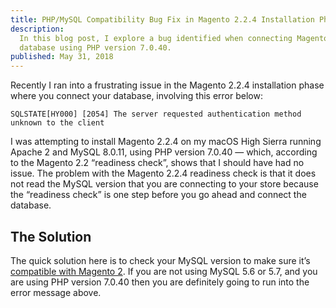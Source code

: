 ```yaml
---
title: PHP/MySQL Compatibility Bug Fix in Magento 2.2.4 Installation Phase
description:
  In this blog post, I explore a bug identified when connecting Magento 2.2.4 to a MySQL 8.0.11
  database using PHP version 7.0.40.
published: May 31, 2018
---
```


Recently I ran into a frustrating issue in the Magento 2.2.4 installation phase where you connect
your database, involving this error below:

```shell
SQLSTATE[HY000] [2054] The server requested authentication method unknown to the client
```

I was attempting to install Magento 2.2.4 on my macOS High Sierra running Apache 2 and MySQL 8.0.11,
using PHP version 7.0.40 — which, according to the Magento 2.2 “readiness check”, shows that I
should have had no issue. The problem with the Magento 2.2.4 readiness check is that it does not
read the MySQL version that you are connecting to your store because the “readiness check” is one
step before you go ahead and connect the database.

## The Solution

The quick solution here is to check your MySQL version to make sure it’s
[compatible with Magento 2](https://devdocs.magento.com/guides/v2.2/install-gde/system-requirements-tech.html).
If you are not using MySQL 5.6 or 5.7, and you are using PHP version 7.0.40 then you are definitely
going to run into the error message above.
